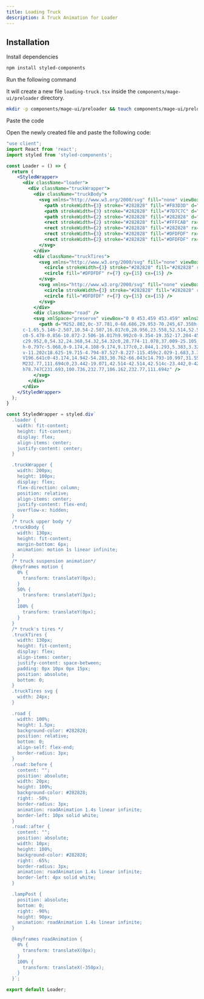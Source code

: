 ```yaml
---
title: Loading Truck
description: A Truck Animation for Loader
---
```


<ComponentPreview name="preloader-loading-truck--docs" />

## Installation

<Steps>
<Step>Install dependencies</Step>

```bash
npm install styled-components
```

<Step>Run the following command</Step>

It will create a new file `loading-truck.tsx` inside the `components/mage-ui/preloader` directory.

```bash 
mkdir -p components/mage-ui/preloader && touch components/mage-ui/preloader/loading-truck.tsx
```

<Step>Paste the code</Step> 

Open the newly created file and paste the following code:

```jsx 
"use client";
import React from 'react';
import styled from 'styled-components';

const Loader = () => {
  return (
    <StyledWrapper>
      <div className="loader">
        <div className="truckWrapper">
          <div className="truckBody">
            <svg xmlns="http://www.w3.org/2000/svg" fill="none" viewBox="0 0 198 93" className="trucksvg">
              <path strokeWidth={3} stroke="#282828" fill="#F83D3D" d="M135 22.5H177.264C178.295 22.5 179.22 23.133 179.594 24.0939L192.33 56.8443C192.442 57.1332 192.5 57.4404 192.5 57.7504V89C192.5 90.3807 191.381 91.5 190 91.5H135C133.619 91.5 132.5 90.3807 132.5 89V25C132.5 23.6193 133.619 22.5 135 22.5Z" />
              <path strokeWidth={3} stroke="#282828" fill="#7D7C7C" d="M146 33.5H181.741C182.779 33.5 183.709 34.1415 184.078 35.112L190.538 52.112C191.16 53.748 189.951 55.5 188.201 55.5H146C144.619 55.5 143.5 54.3807 143.5 53V36C143.5 34.6193 144.619 33.5 146 33.5Z" />
              <path strokeWidth={2} stroke="#282828" fill="#282828" d="M150 65C150 65.39 149.763 65.8656 149.127 66.2893C148.499 66.7083 147.573 67 146.5 67C145.427 67 144.501 66.7083 143.873 66.2893C143.237 65.8656 143 65.39 143 65C143 64.61 143.237 64.1344 143.873 63.7107C144.501 63.2917 145.427 63 146.5 63C147.573 63 148.499 63.2917 149.127 63.7107C149.763 64.1344 150 64.61 150 65Z" />
              <rect strokeWidth={2} stroke="#282828" fill="#FFFCAB" rx={1} height={7} width={5} y={63} x={187} />
              <rect strokeWidth={2} stroke="#282828" fill="#282828" rx={1} height={11} width={4} y={81} x={193} />
              <rect strokeWidth={3} stroke="#282828" fill="#DFDFDF" rx="2.5" height={90} width={121} y="1.5" x="6.5" />
              <rect strokeWidth={2} stroke="#282828" fill="#DFDFDF" rx={2} height={4} width={6} y={84} x={1} />
            </svg>
          </div>
          <div className="truckTires">
            <svg xmlns="http://www.w3.org/2000/svg" fill="none" viewBox="0 0 30 30" className="tiresvg">
              <circle strokeWidth={3} stroke="#282828" fill="#282828" r="13.5" cy={15} cx={15} />
              <circle fill="#DFDFDF" r={7} cy={15} cx={15} />
            </svg>
            <svg xmlns="http://www.w3.org/2000/svg" fill="none" viewBox="0 0 30 30" className="tiresvg">
              <circle strokeWidth={3} stroke="#282828" fill="#282828" r="13.5" cy={15} cx={15} />
              <circle fill="#DFDFDF" r={7} cy={15} cx={15} />
            </svg>
          </div>
          <div className="road" />
          <svg xmlSpace="preserve" viewBox="0 0 453.459 453.459" xmlnsXlink="http://www.w3.org/1999/xlink" xmlns="http://www.w3.org/2000/svg" id="Capa_1" version="1.1" fill="#000000" className="lampPost">
            <path d="M252.882,0c-37.781,0-68.686,29.953-70.245,67.358h-6.917v8.954c-26.109,2.163-45.463,10.011-45.463,19.366h9.993
      c-1.65,5.146-2.507,10.54-2.507,16.017c0,28.956,23.558,52.514,52.514,52.514c28.956,0,52.514-23.558,52.514-52.514
      c0-5.478-0.856-10.872-2.506-16.017h9.992c0-9.354-19.352-17.204-45.463-19.366v-8.954h-6.149C200.189,38.779,223.924,16,252.882,16
      c29.952,0,54.32,24.368,54.32,54.32c0,28.774-11.078,37.009-25.105,47.437c-17.444,12.968-37.216,27.667-37.216,78.884v113.914
      h-0.797c-5.068,0-9.174,4.108-9.174,9.177c0,2.844,1.293,5.383,3.321,7.066c-3.432,27.933-26.851,95.744-8.226,115.459v11.202h45.75
      v-11.202c18.625-19.715-4.794-87.527-8.227-115.459c2.029-1.683,3.322-4.223,3.322-7.066c0-5.068-4.107-9.177-9.176-9.177h-0.795
      V196.641c0-43.174,14.942-54.283,30.762-66.043c14.793-10.997,31.559-23.461,31.559-60.277C323.202,31.545,291.656,0,252.882,0z
      M232.77,111.694c0,23.442-19.071,42.514-42.514,42.514c-23.442,0-42.514-19.072-42.514-42.514c0-5.531,1.078-10.957,3.141-16.017
      h78.747C231.693,100.736,232.77,106.162,232.77,111.694z" />
          </svg>
        </div>
      </div>
    </StyledWrapper>
  );
}

const StyledWrapper = styled.div`
  .loader {
    width: fit-content;
    height: fit-content;
    display: flex;
    align-items: center;
    justify-content: center;
  }

  .truckWrapper {
    width: 200px;
    height: 100px;
    display: flex;
    flex-direction: column;
    position: relative;
    align-items: center;
    justify-content: flex-end;
    overflow-x: hidden;
  }
  /* truck upper body */
  .truckBody {
    width: 130px;
    height: fit-content;
    margin-bottom: 6px;
    animation: motion 1s linear infinite;
  }
  /* truck suspension animation*/
  @keyframes motion {
    0% {
      transform: translateY(0px);
    }
    50% {
      transform: translateY(3px);
    }
    100% {
      transform: translateY(0px);
    }
  }
  /* truck's tires */
  .truckTires {
    width: 130px;
    height: fit-content;
    display: flex;
    align-items: center;
    justify-content: space-between;
    padding: 0px 10px 0px 15px;
    position: absolute;
    bottom: 0;
  }
  .truckTires svg {
    width: 24px;
  }

  .road {
    width: 100%;
    height: 1.5px;
    background-color: #282828;
    position: relative;
    bottom: 0;
    align-self: flex-end;
    border-radius: 3px;
  }
  .road::before {
    content: "";
    position: absolute;
    width: 20px;
    height: 100%;
    background-color: #282828;
    right: -50%;
    border-radius: 3px;
    animation: roadAnimation 1.4s linear infinite;
    border-left: 10px solid white;
  }
  .road::after {
    content: "";
    position: absolute;
    width: 10px;
    height: 100%;
    background-color: #282828;
    right: -65%;
    border-radius: 3px;
    animation: roadAnimation 1.4s linear infinite;
    border-left: 4px solid white;
  }

  .lampPost {
    position: absolute;
    bottom: 0;
    right: -90%;
    height: 90px;
    animation: roadAnimation 1.4s linear infinite;
  }

  @keyframes roadAnimation {
    0% {
      transform: translateX(0px);
    }
    100% {
      transform: translateX(-350px);
    }
  }`;

export default Loader;


```
</Steps>


